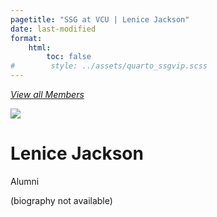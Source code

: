 ```yaml
---
pagetitle: "SSG at VCU | Lenice Jackson"
date: last-modified
format:
    html:
        toc: false
#        style: ../assets/quarto_ssgvip.scss
---
```

<a id="goback-btn" href="./index.html">
<i class="bi bi-arrow-left-circle">
View all Members
</i>
</a>

<div class='profile-wrap'>

<div class='profile-bio'>

<div class='profile-pic-frame'>
<div class='profile-pic'>
<img src='../assets/LenicePic.png' class='img-fluid'>
</div>
</div>

<div class='profile-name-links'>
<h1>Lenice Jackson</h1>
<div class='profile-links'><p>

</p>
</div>
</div>
  
<div class='member-status'>
<div class='status-wrap'>
<div class='status'>Alumni</div>

</div>
</div>


<p>
(biography not available)
</p>



</div>



</div>
             

